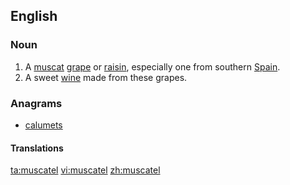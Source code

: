 ==English==

===Noun===
{{en-noun}}

# A [[muscat]] [[grape]] or [[raisin]], especially one from southern [[Spain]].
# A sweet [[wine]] made from these grapes.

===Anagrams===
* [[calumets#English|calumets]]

====Translations====
{{trans-top|a muscat grape or raisin}}
{{trans-mid}}
{{trans-bottom}}
{{trans-top|a sweet wine from muscat grapes}}
{{trans-mid}}
{{trans-bottom}}


[[ta:muscatel]]
[[vi:muscatel]]
[[zh:muscatel]]